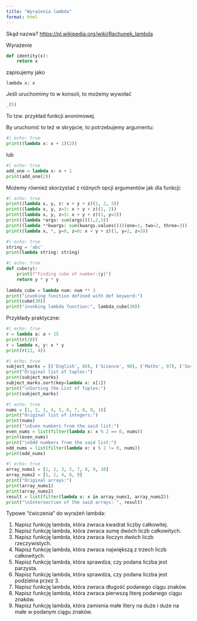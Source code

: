 ```yaml
---
title: "Wyrażenia lambda"
format: html
---
```


Skąd nazwa? <https://pl.wikipedia.org/wiki/Rachunek_lambda>

Wyrażenie

``` python
def identity(x):
    return x
```

zapisujemy jako

```         
lambda x: x
```

Jeśli uruchomimy to w konsoli, to możemy wywołać

``` python
_(5)
```

To tzw. przykład funkcji anonimowej.


By uruchomić to też w skrypcie, to potrzebujemy argumentu:

```python
#| echo: true
print((lambda x: x + 1)(2))
```

lub

```python
#| echo: true
add_one = lambda x: x + 1
print(add_one(2))
```


Możemy również skorzystać z różnych opcji argumentów jak dla funkcji:

```python
#| echo: true
print((lambda x, y, z: x + y + z)(1, 2, 3))
print((lambda x, y, z=3: x + y + z)(1, 2))
print((lambda x, y, z=3: x + y + z)(1, y=2))
print((lambda *args: sum(args))(1,2,3))
print((lambda **kwargs: sum(kwargs.values()))(one=1, two=2, three=3))
print((lambda x, *, y=0, z=0: x + y + z)(1, y=2, z=3))
```


```python
#| echo: true
string = 'abc'
print(lambda string: string)
```



```python
#| echo: true
def cube(y):
    print(f"Finding cube of number:{y}")
    return y * y * y
  
lambda_cube = lambda num: num ** 3
print("invoking function defined with def keyword:")
print(cube(30))
print("invoking lambda function:", lambda_cube(30))
```


Przykłady praktyczne:

```python
#| echo: true
r = lambda a: a + 15
print(r(10))
r = lambda x, y: x * y
print(r(12, 4))
```


```python
#| echo: true
subject_marks = [('English', 88), ('Science', 90), ('Maths', 97), ('Social sciences', 82)]
print("Original list of tuples:")
print(subject_marks)
subject_marks.sort(key=lambda x: x[1])
print("\nSorting the List of Tuples:")
print(subject_marks)
```


```python
#| echo: true
nums = [1, 2, 3, 4, 5, 6, 7, 8, 9, 10]
print("Original list of integers:")
print(nums)
print("\nEven numbers from the said list:")
even_nums = list(filter(lambda x: x % 2 == 0, nums))
print(even_nums)
print("\nOdd numbers from the said list:")
odd_nums = list(filter(lambda x: x % 2 != 0, nums))
print(odd_nums)
```


```python
#| echo: true
array_nums1 = [1, 2, 3, 5, 7, 8, 9, 10]
array_nums2 = [1, 2, 4, 8, 9]
print("Original arrays:")
print(array_nums1)
print(array_nums2)
result = list(filter(lambda x: x in array_nums1, array_nums2))
print("\nIntersection of the said arrays: ", result)
```


Typowe "ćwiczenia" do wyrażeń lambda:

1. Napisz funkcję lambda, która zwraca kwadrat liczby całkowitej.
2. Napisz funkcję lambda, która zwraca sumę dwóch liczb całkowitych.
3. Napisz funkcję lambda, która zwraca iloczyn dwóch liczb rzeczywistych.
4. Napisz funkcję lambda, która zwraca największą z trzech liczb całkowitych.
5. Napisz funkcję lambda, która sprawdza, czy podana liczba jest parzysta.
6. Napisz funkcję lambda, która sprawdza, czy podana liczba jest podzielna przez 3.
7. Napisz funkcję lambda, która zwraca długość podanego ciągu znaków.
8. Napisz funkcję lambda, która zwraca pierwszą literę podanego ciągu znaków.
9. Napisz funkcję lambda, która zamienia małe litery na duże i duże na małe w podanym ciągu znaków.

